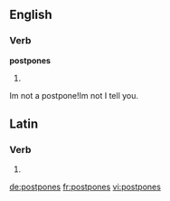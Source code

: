 ==English==

===Verb===
'''postpones'''

# {{third-person singular of|postpone}}

Im not a postpone!Im not I tell you.

==Latin==

===Verb===
{{la-verb-form|postpōnēs}}

# {{conjugation of|postpono|postpōnō|2|s|fut|act|ind|lang=la}}
{{count page|[[Wiktionary:Page count]]}}

[[de:postpones]]
[[fr:postpones]]
[[vi:postpones]]